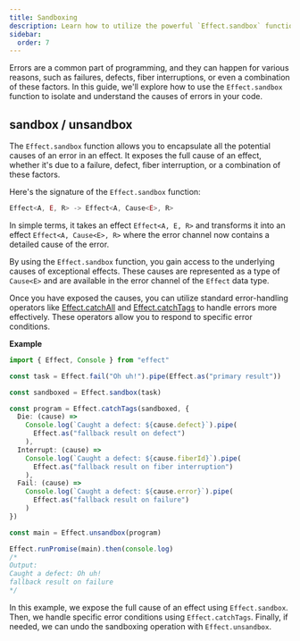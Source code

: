 ```yaml
---
title: Sandboxing
description: Learn how to utilize the powerful `Effect.sandbox` function to encapsulate and understand the causes of errors in your code. This guide explores error sandboxing, allowing you to expose detailed causes of errors, and demonstrates how to handle specific error conditions effectively using standard error-handling operators like `Effect.catchAll` and `Effect.catchTags`.
sidebar:
  order: 7
---
```


Errors are a common part of programming, and they can happen for various reasons, such as failures, defects, fiber interruptions, or even a combination of these factors. In this guide, we'll explore how to use the `Effect.sandbox` function to isolate and understand the causes of errors in your code.

## sandbox / unsandbox

The `Effect.sandbox` function allows you to encapsulate all the potential causes of an error in an effect. It exposes the full cause of an effect, whether it's due to a failure, defect, fiber interruption, or a combination of these factors.

Here's the signature of the `Effect.sandbox` function:

```ts showLineNumbers=false
Effect<A, E, R> -> Effect<A, Cause<E>, R>
```

In simple terms, it takes an effect `Effect<A, E, R>` and transforms it into an effect `Effect<A, Cause<E>, R>` where the error channel now contains a detailed cause of the error.

By using the `Effect.sandbox` function, you gain access to the underlying causes of exceptional effects. These causes are represented as a type of `Cause<E>` and are available in the error channel of the `Effect` data type.

Once you have exposed the causes, you can utilize standard error-handling operators like [Effect.catchAll](/error-management/expected-errors#catchall) and [Effect.catchTags](/error-management/expected-errors#catchtags) to handle errors more effectively. These operators allow you to respond to specific error conditions.

**Example**

```ts twoslash
import { Effect, Console } from "effect"

const task = Effect.fail("Oh uh!").pipe(Effect.as("primary result"))

const sandboxed = Effect.sandbox(task)

const program = Effect.catchTags(sandboxed, {
  Die: (cause) =>
    Console.log(`Caught a defect: ${cause.defect}`).pipe(
      Effect.as("fallback result on defect")
    ),
  Interrupt: (cause) =>
    Console.log(`Caught a defect: ${cause.fiberId}`).pipe(
      Effect.as("fallback result on fiber interruption")
    ),
  Fail: (cause) =>
    Console.log(`Caught a defect: ${cause.error}`).pipe(
      Effect.as("fallback result on failure")
    )
})

const main = Effect.unsandbox(program)

Effect.runPromise(main).then(console.log)
/*
Output:
Caught a defect: Oh uh!
fallback result on failure
*/
```

In this example, we expose the full cause of an effect using `Effect.sandbox`. Then, we handle specific error conditions using `Effect.catchTags`. Finally, if needed, we can undo the sandboxing operation with `Effect.unsandbox`.
